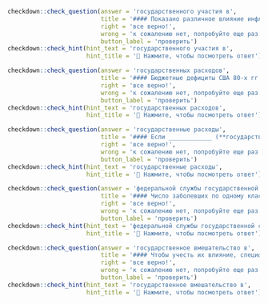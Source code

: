 ```r
checkdown::check_question(answer = 'государственного участия в', 
                          title = '#### Показано различное влияние инфляции на экономический рост в зависимости от уровня ____________ (**государственный, участие, в**) экономике.',
                          right = 'все верно!', 
                          wrong = 'к сожалению нет, попробуйте еще раз...',
                          button_label = 'проверить')
checkdown::check_hint(hint_text = 'государственного участия в',
                      hint_title = '🔎 Нажмите, чтобы посмотреть ответ')
```

```r
checkdown::check_question(answer = 'государственных расходов', 
                          title = '#### Бюджетные дефициты США 80-х гг. не были результатом значительного роста ____________ (**государственный, расход**) на капитальные блага, такие как дороги и школы.',
                          right = 'все верно!', 
                          wrong = 'к сожалению нет, попробуйте еще раз...',
                          button_label = 'проверить')
checkdown::check_hint(hint_text = 'государственных расходов',
                      hint_title = '🔎 Нажмите, чтобы посмотреть ответ')
```

```r
checkdown::check_question(answer = 'государственные расходы', 
                          title = '#### Если ____________ (**государственный, расход**) выросли на 100 единиц и величина мультипликатора равна 2, то равновесный доход должен увеличиться на 200 единиц при каждом уровне ставки процента.',
                          right = 'все верно!', 
                          wrong = 'к сожалению нет, попробуйте еще раз...',
                          button_label = 'проверить')
checkdown::check_hint(hint_text = 'государственные расходы',
                      hint_title = '🔎 Нажмите, чтобы посмотреть ответ')
```

```r
checkdown::check_question(answer = 'федеральной службы государственной статистики', 
                          title = '#### Число заболевших по одному классу болезней определено по статистическим данным Территориального органа ____________ (**федеральный, служба, государственный, статистика**) по Иркутской области за 2008-2010 гг.',
                          right = 'все верно!', 
                          wrong = 'к сожалению нет, попробуйте еще раз...',
                          button_label = 'проверить')
checkdown::check_hint(hint_text = 'федеральной службы государственной статистики',
                      hint_title = '🔎 Нажмите, чтобы посмотреть ответ')
```

```r
checkdown::check_question(answer = 'государственное вмешательство в', 
                          title = '#### Чтобы учесть их влияние, спецификация модели должна быть расширена за счет включения переменных, отражающих ____________ (**государственный, вмешательство, в**) процессы распределения ресурсов и результатов производства.',
                          right = 'все верно!', 
                          wrong = 'к сожалению нет, попробуйте еще раз...',
                          button_label = 'проверить')
checkdown::check_hint(hint_text = 'государственное вмешательство в',
                      hint_title = '🔎 Нажмите, чтобы посмотреть ответ')
```

